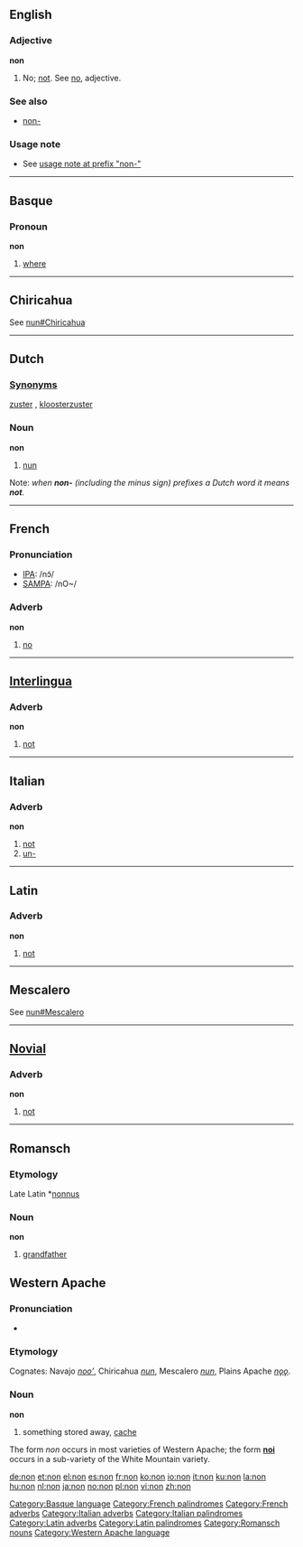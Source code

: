 ==English==

===Adjective===
'''non'''
# No; [[not]]. See [[no]], adjective.

===See also===
*[[non-]] 

===Usage note===
* See [[non-#usage note|usage note at prefix "non-"]]

----

==Basque==
===Pronoun===
'''non'''

# [[where]]

[[Category:Basque language]]

----

==Chiricahua==

See [[nun#Chiricahua]]

----

==Dutch==
===[[Synonym]]s===
[[zuster]] {{f}}, [[kloosterzuster]] {{f}}
===Noun===
'''non'''

# [[nun]]

Note: ''when '''non-''' (including the minus sign) prefixes a Dutch word it means '''not'''.''

----

==French==

===Pronunciation===
*[[w:IPA|IPA]]: /nɔ̃/
*[[w:SAMPA|SAMPA]]: /nO~/

===Adverb===
'''non'''

#[[no]]

[[Category:French palindromes]]
[[Category:French adverbs]]

----

==[[Interlingua]]==
===Adverb===
'''non'''

#[[not]]

----

==Italian==
===Adverb===
'''non'''

# [[not]]
# [[un-]]

[[Category:Italian adverbs]]
[[Category:Italian palindromes]]

----

==Latin==
===Adverb===
'''non'''

# [[not]]

[[Category:Latin adverbs]]
[[Category:Latin palindromes]]

----

==Mescalero==

See [[nun#Mescalero]]

----

==[[Novial]]==
===Adverb===
'''non'''

# [[not]]

----

==Romansch==
===Etymology===
Late Latin *[[nonnus]]
===Noun===
'''non'''

# [[grandfather]]

[[Category:Romansch nouns]]

==Western Apache==

===Pronunciation===
*{{IPA|[nòn]}}

===Etymology===

Cognates: Navajo ''[[nooʼ]]'', Chiricahua ''[[nun]]'', Mescalero ''[[nun]]'', Plains Apache ''[[nǫǫ]]''.

===Noun===
'''non'''

# something stored away, [[cache]]

The form ''non'' occurs in most varieties of Western Apache; the form '''[[noi]]''' occurs in a sub-variety of the White Mountain variety.

[[Category:Western Apache language]]

[[de:non]]
[[et:non]]
[[el:non]]
[[es:non]]
[[fr:non]]
[[ko:non]]
[[io:non]]
[[it:non]]
[[ku:non]]
[[la:non]]
[[hu:non]]
[[nl:non]]
[[ja:non]]
[[no:non]]
[[pl:non]]
[[vi:non]]
[[zh:non]]